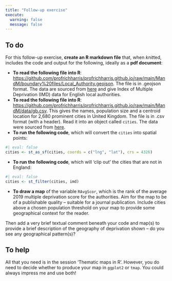```yaml
---
title: "Follow-up exercise"
execute: 
  warning: false
  message: false
---
```


## To do

For this follow-up exercise, **create an R markdown file** that, when *knit*ted, includes the code and output for the following, ideally as a **pdf document**:

-   **To read the following file into R**: [https://github.com/profrichharris/profrichharris.github.io/raw/main/MandM/boundary%20files/Local_Authority.geojson](https://github.com/profrichharris/profrichharris.github.io/raw/main/MandM/boundary%20files/Local_Authority.geojson){target="_blank"}. The file is in .geojson format. The data are sourced from [here](https://data-communities.opendata.arcgis.com/search?q=IMD){target="_blank"} and give Index of Multiple Deprivation (IMD) data for English local authorities.
-    **To read the following file into R**: [https://github.com/profrichharris/profrichharris.github.io/raw/main/MandM/data/gb.csv](https://github.com/profrichharris/profrichharris.github.io/raw/main/MandM/data/gb.csv){target="_blank"}. This gives the names, population size and a centroid location for 2,680 prominent cities in United Kingdom. The file is in .csv format (with a header). Read it into an object called `cities`. The data were sourced from [here](https://simplemaps.com/data/gb-cities){target="_blank"}.
-   **To run the following code**, which will convert the `cities` into spatial points:

```r
#| eval: false
cities <- st_as_sf(cities, coords = c("lng", "lat"), crs = 4326)
```

-   **To run the following code**, which will 'clip out' the cities that are not in England:

```r
#| eval: false
cities <- st_filter(cities, imd)
```

-   **To draw a map** of the variable `RAvgScor`, which is the rank of the average 2019 multiple deprivation score for the authorities. Aim for the map to be of a publishable quality -- suitable for a journal publication. Include cities above a chosen population threshold on your map to provide some geographical context for the reader.

Then add a very brief textual comment beneath your code and map(s) to provide a brief description of the geography of deprivation shown -- do you see any geographical pattern(s)?

## To help

All that you need is in the session 'Thematic maps in R'. However, you do need to decide whether to produce your map in `ggplot2` or `tmap`. You could always impress me and use both!
